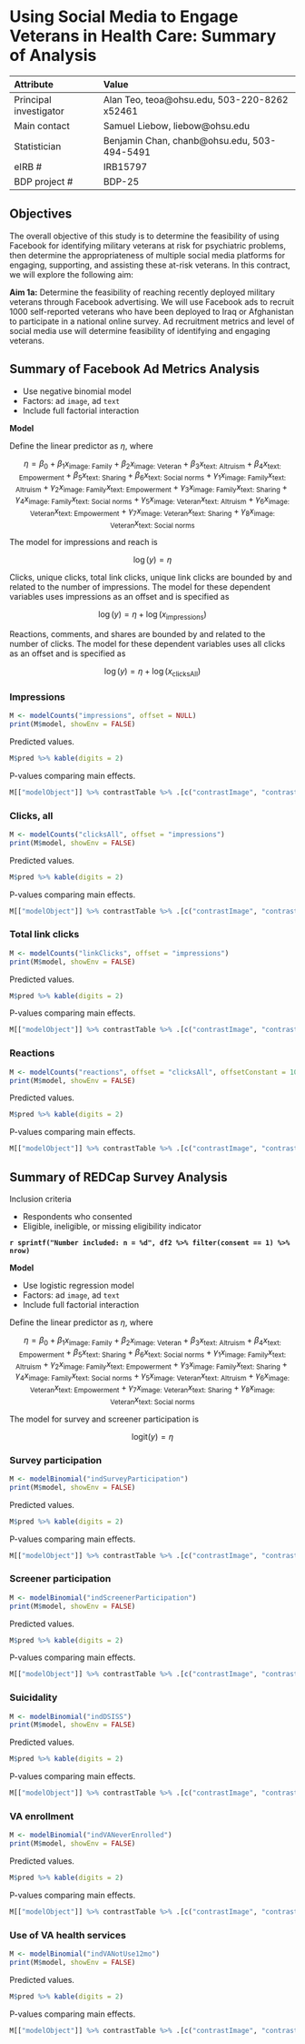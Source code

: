 # Using Social Media to Engage Veterans in Health Care: Summary of Analysis

Attribute | Value
:---|:---
Principal investigator | Alan Teo, teoa@ohsu.edu, 503-220-8262 x52461
Main contact | Samuel Liebow, liebow@ohsu.edu
Statistician | Benjamin Chan, chanb@ohsu.edu, 503-494-5491
eIRB # | IRB15797
BDP project # | BDP-25


## Objectives

The overall objective of this study is to determine the feasibility of using
Facebook for identifying military veterans at risk for psychiatric problems,
then determine the appropriateness of multiple social media platforms for
engaging, supporting, and assisting these at-risk veterans. In this contract,
we will explore the following aim:

**Aim 1a:** Determine the feasibility of reaching recently deployed military
veterans through Facebook advertising. We will use Facebook ads to recruit
1000 self-reported veterans who have been deployed to Iraq or Afghanistan to
participate in a national online survey. Ad recruitment metrics and level of
social media use will determine feasibility of identifying and engaging
veterans.


## Summary of Facebook Ad Metrics Analysis

* Use negative binomial model
* Factors: ad `image`, ad `text`
* Include full factorial interaction

**Model**

Define the linear predictor as $\eta$, where

$$
\eta = \beta_0 + 
       \beta_1 x_\text{image: Family} + 
       \beta_2 x_\text{image: Veteran} + 
       \beta_3 x_\text{text: Altruism} + 
       \beta_4 x_\text{text: Empowerment} + 
       \beta_5 x_\text{text: Sharing} + 
       \beta_6 x_\text{text: Social norms} + 
       \gamma_1 x_\text{image: Family} x_\text{text: Altruism} + 
       \gamma_2 x_\text{image: Family} x_\text{text: Empowerment} + 
       \gamma_3 x_\text{image: Family} x_\text{text: Sharing} + 
       \gamma_4 x_\text{image: Family} x_\text{text: Social norms} + 
       \gamma_5 x_\text{image: Veteran} x_\text{text: Altruism} + 
       \gamma_6 x_\text{image: Veteran} x_\text{text: Empowerment} + 
       \gamma_7 x_\text{image: Veteran} x_\text{text: Sharing} + 
       \gamma_8 x_\text{image: Veteran} x_\text{text: Social norms}
$$

The model for impressions and reach is

$$
\log(y) = \eta
$$

Clicks, unique clicks, total link clicks, unique link clicks are bounded by and related to the number of impressions.
The model for these dependent variables uses impressions as an offset and is specified as

$$
\log(y) = \eta + \log(x_\text{impressions})
$$

Reactions, comments, and shares are bounded by and related to the number of clicks.
The model for these dependent variables uses all clicks as an offset and is specified as

$$
\log(y) = \eta + \log(x_\text{clicksAll})
$$


### Impressions

```r
M <- modelCounts("impressions", offset = NULL)
print(M$model, showEnv = FALSE)
```

Predicted values.

```r
M$pred %>% kable(digits = 2)
```

P-values comparing main effects.

```r
M[["modelObject"]] %>% contrastTable %>% .[c("contrastImage", "contrastText")] %>% kable(digits = 3)
```

### Clicks, all

```r
M <- modelCounts("clicksAll", offset = "impressions")
print(M$model, showEnv = FALSE)
```

Predicted values.

```r
M$pred %>% kable(digits = 2)
```

P-values comparing main effects.

```r
M[["modelObject"]] %>% contrastTable %>% .[c("contrastImage", "contrastText")] %>% kable(digits = 3)
```

### Total link clicks

```r
M <- modelCounts("linkClicks", offset = "impressions")
print(M$model, showEnv = FALSE)
```

Predicted values.

```r
M$pred %>% kable(digits = 2)
```

P-values comparing main effects.

```r
M[["modelObject"]] %>% contrastTable %>% .[c("contrastImage", "contrastText")] %>% kable(digits = 3)
```

### Reactions

```r
M <- modelCounts("reactions", offset = "clicksAll", offsetConstant = 10)
print(M$model, showEnv = FALSE)
```

Predicted values.

```r
M$pred %>% kable(digits = 2)
```

P-values comparing main effects.

```r
M[["modelObject"]] %>% contrastTable %>% .[c("contrastImage", "contrastText")] %>% kable(digits = 3)
```


## Summary of REDCap Survey Analysis

Inclusion criteria

* Respondents who consented
* Eligible, ineligible, or missing eligibility indicator

**`r sprintf("Number included: n = %d", df2 %>% filter(consent == 1) %>% nrow)`**


**Model**

* Use logistic regression model
* Factors: ad `image`, ad `text`
* Include full factorial interaction

Define the linear predictor as $\eta$, where

$$
\eta = \beta_0 + 
       \beta_1 x_\text{image: Family} + 
       \beta_2 x_\text{image: Veteran} + 
       \beta_3 x_\text{text: Altruism} + 
       \beta_4 x_\text{text: Empowerment} + 
       \beta_5 x_\text{text: Sharing} + 
       \beta_6 x_\text{text: Social norms} + 
       \gamma_1 x_\text{image: Family} x_\text{text: Altruism} + 
       \gamma_2 x_\text{image: Family} x_\text{text: Empowerment} + 
       \gamma_3 x_\text{image: Family} x_\text{text: Sharing} + 
       \gamma_4 x_\text{image: Family} x_\text{text: Social norms} + 
       \gamma_5 x_\text{image: Veteran} x_\text{text: Altruism} + 
       \gamma_6 x_\text{image: Veteran} x_\text{text: Empowerment} + 
       \gamma_7 x_\text{image: Veteran} x_\text{text: Sharing} + 
       \gamma_8 x_\text{image: Veteran} x_\text{text: Social norms}
$$

The model for survey and screener participation is

$$
\text{logit}(y) = \eta
$$


### Survey participation

```r
M <- modelBinomial("indSurveyParticipation")
print(M$model, showEnv = FALSE)
```

Predicted values.

```r
M$pred %>% kable(digits = 2)
```

P-values comparing main effects.

```r
M[["modelObject"]] %>% contrastTable %>% .[c("contrastImage", "contrastText")] %>% kable(digits = 3)
```


### Screener participation

```r
M <- modelBinomial("indScreenerParticipation")
print(M$model, showEnv = FALSE)
```

Predicted values.

```r
M$pred %>% kable(digits = 2)
```

P-values comparing main effects.

```r
M[["modelObject"]] %>% contrastTable %>% .[c("contrastImage", "contrastText")] %>% kable(digits = 3)
```


### Suicidality 

```r
M <- modelBinomial("indDSISS")
print(M$model, showEnv = FALSE)
```

Predicted values.

```r
M$pred %>% kable(digits = 2)
```

P-values comparing main effects.

```r
M[["modelObject"]] %>% contrastTable %>% .[c("contrastImage", "contrastText")] %>% kable(digits = 3)
```


### VA enrollment

```r
M <- modelBinomial("indVANeverEnrolled")
print(M$model, showEnv = FALSE)
```

Predicted values.

```r
M$pred %>% kable(digits = 2)
```

P-values comparing main effects.

```r
M[["modelObject"]] %>% contrastTable %>% .[c("contrastImage", "contrastText")] %>% kable(digits = 3)
```


### Use of VA health services 

```r
M <- modelBinomial("indVANotUse12mo")
print(M$model, showEnv = FALSE)
```

Predicted values.

```r
M$pred %>% kable(digits = 2)
```

P-values comparing main effects.

```r
M[["modelObject"]] %>% contrastTable %>% .[c("contrastImage", "contrastText")] %>% kable(digits = 3)
```
